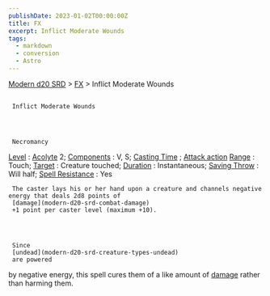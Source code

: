 ```yaml
---
publishDate: 2023-01-02T00:00:00Z
title: FX
excerpt: Inflict Moderate Wounds
tags:
  - markdown
  - conversion
  - Astro
---
```


[Modern d20 SRD](/#modernD20) > [FX](modern-d20-srd-fx-index) > Inflict Moderate Wounds

##

     Inflict Moderate Wounds




     Necromancy

[Level](modern-d20-srd-fx-level)
:
[Acolyte](modern-d20-srd-classes-advanced-acolyte)
2;
[Components](modern-d20-srd-fx-components)
: V, S;
[Casting Time](modern-d20-srd-fx-casting-time)
;
[Attack action](modern-d20-srd-combat-attack-actions)
[Range](modern-d20-srd-fx-range)
: Touch;
[Target](modern-d20-srd-fx-target)
: Creature touched;
[Duration](modern-d20-srd-fx-duration)
: Instantaneous;
[Saving Throw](modern-d20-srd-basics-saving-throws)
: Will half;
[Spell Resistance](modern-d20-srd-special-abilities-spell-resistance)
: Yes

     The caster lays his or her hand upon a creature and channels negative energy that deals 2d8 points of
     [damage](modern-d20-srd-combat-damage)
     +1 point per caster level (maximum +10).




     Since
     [undead](modern-d20-srd-creature-types-undead)
     are powered

by negative energy, this spell cures them of a like amount of
[damage](modern-d20-srd-combat-damage)
rather
than harming them.
